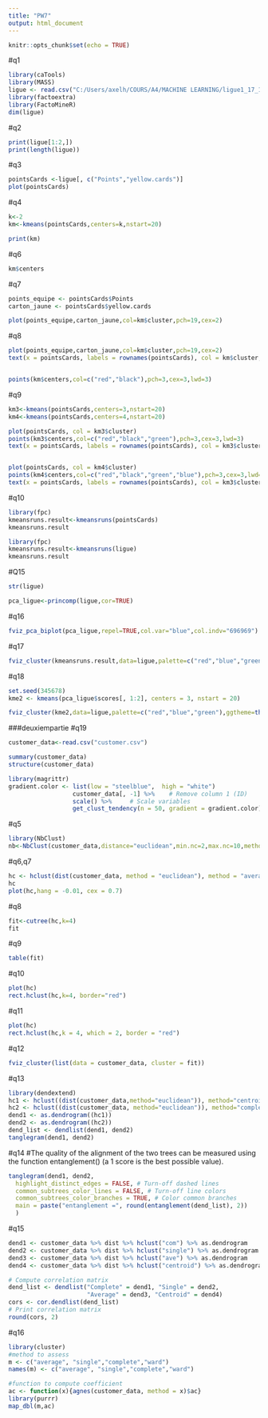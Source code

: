 ```yaml
---
title: "PW7"
output: html_document
---
```


```r
knitr::opts_chunk$set(echo = TRUE)
```


#q1
```r
library(caTools)
library(MASS)
ligue <- read.csv("C:/Users/axelh/COURS/A4/MACHINE LEARNING/ligue1_17_18.csv", row.names=1, sep=";")
library(factoextra)
library(FactoMineR)
dim(ligue)
```



#q2

```r
print(ligue[1:2,])
print(length(ligue))
```
#q3
```r
pointsCards <-ligue[, c("Points","yellow.cards")]
plot(pointsCards)
```
#q4
```r
k<-2
km<-kmeans(pointsCards,centers=k,nstart=20)

```

```r
print(km)
```

#q6
```r
km$centers

```
#q7
```r
points_equipe <- pointsCards$Points
carton_jaune <- pointsCards$yellow.cards

plot(points_equipe,carton_jaune,col=km$cluster,pch=19,cex=2)
```


#q8
```r
plot(points_equipe,carton_jaune,col=km$cluster,pch=19,cex=2)
text(x = pointsCards, labels = rownames(pointsCards), col = km$cluster, pos = 3, cex = 0.75)


points(km$centers,col=c("red","black"),pch=3,cex=3,lwd=3)

```

#q9
```r
km3<-kmeans(pointsCards,centers=3,nstart=20)
km4<-kmeans(pointsCards,centers=4,nstart=20)

plot(pointsCards, col = km3$cluster)
points(km3$centers,col=c("red","black","green"),pch=3,cex=3,lwd=3)
text(x = pointsCards, labels = rownames(pointsCards), col = km3$cluster, pos = 4, cex = 0.75)


plot(pointsCards, col = km4$cluster)
points(km4$centers,col=c("red","black","green","blue"),pch=3,cex=3,lwd=3)
text(x = pointsCards, labels = rownames(pointsCards), col = km3$cluster, pos = 4, cex = 0.75)


```

#q10

```r
library(fpc)
kmeansruns.result<-kmeansruns(pointsCards)
kmeansruns.result
```


```r
library(fpc)
kmeansruns.result<-kmeansruns(ligue)
kmeansruns.result
```
#Q15

```r
str(ligue)
```
```r

pca_ligue<-princomp(ligue,cor=TRUE)
```

#q16
```r
fviz_pca_biplot(pca_ligue,repel=TRUE,col.var="blue",col.indv="696969")
```

#q17
```r
fviz_cluster(kmeansruns.result,data=ligue,palette=c("red","blue","green"),ggtheme=theme_minimal()   ,main="Clustering Plot")
```



#q18
```r
set.seed(345678)
kme2 <- kmeans(pca_ligue$scores[, 1:2], centers = 3, nstart = 20)

fviz_cluster(kme2,data=ligue,palette=c("red","blue","green"),ggtheme=theme_minimal()   ,main="Clustering Plot on first 2 pc")
```

###deuxiempartie
#q19

```r
customer_data<-read.csv("customer.csv")


```

```r
summary(customer_data)
structure(customer_data)
```





```r
library(magrittr)
gradient.color <- list(low = "steelblue",  high = "white")
                  customer_data[, -1] %>%    # Remove column 1 (ID)
                  scale() %>%     # Scale variables
                  get_clust_tendency(n = 50, gradient = gradient.color)

```

#q5
```r
library(NbClust)
nb<-NbClust(customer_data,distance="euclidean",min.nc=2,max.nc=10,method="ward.D2")
```
#q6,q7
```r
hc <- hclust(dist(customer_data, method = "euclidean"), method = "average")
hc
plot(hc,hang = -0.01, cex = 0.7)

```
#q8
```r
fit<-cutree(hc,k=4)
fit
```

#q9
```r
table(fit)
```

#q10
```r
plot(hc)
rect.hclust(hc,k=4, border="red")

```


#q11
```r
plot(hc)
rect.hclust(hc,k = 4, which = 2, border = "red")

```

#q12

```r
fviz_cluster(list(data = customer_data, cluster = fit))
```
#q13
```r
library(dendextend)
hc1 <- hclust((dist(customer_data,method="euclidean")), method="centroid")
hc2 <- hclust((dist(customer_data, method="euclidean")), method="complete")
dend1 <- as.dendrogram((hc1))
dend2 <- as.dendrogram((hc2))
dend_list <- dendlist(dend1, dend2)
tanglegram(dend1, dend2)

```


#q14
#The quality of the alignment of the two trees can be measured using the function entanglement() (a 1 score is the best possible value).


```r

tanglegram(dend1, dend2,
  highlight_distinct_edges = FALSE, # Turn-off dashed lines
  common_subtrees_color_lines = FALSE, # Turn-off line colors
  common_subtrees_color_branches = TRUE, # Color common branches 
  main = paste("entanglement =", round(entanglement(dend_list), 2))
  )

```


#q15

```r
dend1 <- customer_data %>% dist %>% hclust("com") %>% as.dendrogram
dend2 <- customer_data %>% dist %>% hclust("single") %>% as.dendrogram
dend3 <- customer_data %>% dist %>% hclust("ave") %>% as.dendrogram
dend4 <- customer_data %>% dist %>% hclust("centroid") %>% as.dendrogram

# Compute correlation matrix
dend_list <- dendlist("Complete" = dend1, "Single" = dend2,
                      "Average" = dend3, "Centroid" = dend4)
cors <- cor.dendlist(dend_list)
# Print correlation matrix
round(cors, 2)

```

#q16


```r
library(cluster)
#method to assess
m <- c("average", "single","complete","ward")
names(m) <- c("average", "single","complete","ward")

#function to compute coefficient
ac <- function(x){agnes(customer_data, method = x)$ac}
library(purrr)
map_dbl(m,ac)

````